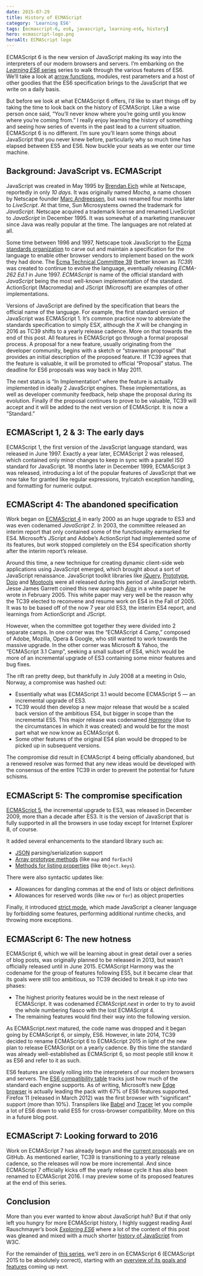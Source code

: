 ```yaml
---
date: 2015-07-29
title: History of ECMAScript
category: 'Learning ES6'
tags: [ecmascript-6, es6, javascript, learning-es6, history]
hero: ecmascript-logo.png
heroAlt: ECMAScript logo
---
```


ECMAScript 6 is the new version of JavaScript making its way into the interpreters of our modern browsers and servers. I’m embarking on the [_Learning ES6_ series](/learning-es6-series/) series to walk through the various features of ES6. We’ll take a look at [arrow functions](/blog/learning-es6-arrow-functions/), modules, rest parameters and a host of other goodies that the ES6 specification brings to the JavaScript that we write on a daily basis.

But before we look at what ECMAScript 6 offers, I’d like to start things off by taking the time to look back on the history of ECMAScript. Like a wise person once said, “You’ll never know where you’re going until you know where you’re coming from.” I really enjoy learning the history of something and seeing how series of events in the past lead to a current situation. ECMAScript 6 is no different. I’m sure you’ll learn some things about JavaScript that you never knew before, particularly why so much time has elapsed between ES5 and ES6. Now buckle your seats as we enter our time machine.

## Background: JavaScript vs. ECMAScript

JavaScript was created in May 1995 by [Brendan Eich](http://en.wikipedia.org/wiki/Brendan_Eich) while at Netscape, reportedly in only _10 days_. It was originally named _Mocha_, a name chosen by Netscape founder [Marc Andreessen](http://en.wikipedia.org/wiki/Marc_Andreessen), but was renamed four months later to _LiveScript_. At that time, Sun Microsystems owned the trademark for _JavaScript_. Netscape acquired a trademark license and renamed LiveScript to _JavaScript_ in December 1995. It was somewhat of a marketing maneuver since Java was really popular at the time. The languages are not related at all.

Some time between 1996 and 1997, Netscape took JavaScript to the [Ecma standards organization](http://www.ecma-international.org/) to carve out and maintain a specification for the language to enable other browser vendors to implement based on the work they had done. The [Ecma Technical Committee 39](http://www.ecma-international.org/memento/TC39.htm) (better known as _TC39_) was created to continue to evolve the language, eventually releasing _ECMA-262 Ed.1_ in June 1997. _ECMAScript_ is name of the official standard with _JavaScript_ being the most well-known implementation of the standard. ActionScript (Macromedia) and JScript (Microsoft) are examples of other implementations.

Versions of JavaScript are defined by the specification that bears the official name of the language. For example, the first standard version of JavaScript was ECMAScript 1. It’s common practice now to abbreviate the standards specification to simply ES*X*, although the _X_ will be changing in 2016 as TC39 shifts to a yearly release cadence. More on that towards the end of this post.
All features in ECMAScript go through a formal proposal process. A proposal for a new feature, usually originating from the developer community, begins with a sketch or “strawman proposal” that provides an initial description of the proposed feature. If TC39 agrees that the feature is valuable, it will be promoted to official “Proposal” status. The deadline for ES6 proposals was way back in May 2011.

The next status is “In Implementation” where the feature is actually implemented in ideally 2 JavaScript engines. These implementations, as well as developer community feedback, help shape the proposal during its evolution. Finally if the proposal continues to prove to be valuable, TC39 will accept and it will be added to the next version of ECMAScript. It is now a “Standard.”

## ECMAScript 1, 2 & 3: The early days

ECMAScript 1, the first version of the JavaScript language standard, was released in June 1997. Exactly a year later, ECMAScript 2 was released, which contained only minor changes to keep in sync with a parallel ISO standard for JavaScript. 18 months later in December 1999, ECMAScript 3 was released, introducing a lot of the popular features of JavaScript that we now take for granted like regular expressions, try/catch exception handling, and formatting for numeric output.

## ECMAScript 4: The abandoned specification

Work began on [ECMAScript 4](http://www.ecmascript.org/es4/spec/overview.pdf) in early 2000 as an huge upgrade to ES3 and was even codenamed _JavaScript 2_. In 2003, the committee released an interim report that only contained some of the functionality earmarked for ES4. Microsoft’s JScript and Adobe’s ActionScript had implemented some of its features, but work stopped completely on the ES4 specification shortly after the interim report’s release.

Around this time, a new technique for creating dynamic client-side web applications using JavaScript emerged, which brought about a sort of JavaScript renaissance. JavaScript toolkit libraries like [jQuery](http://jquery.com/), [Prototype](http://www.prototypejs.org/), [Dojo](http://www.dojofoundation.org/projects/dojo) and [Mootools](http://mootools.net/) were all released during this period of JavaScript rebirth. Jesse James Garrett coined this new approach [_Ajax_](http://www.adaptivepath.com/ideas/ajax-new-approach-web-applications/) in a white paper he wrote in February 2005. This white paper may very well be the reason why the TC39 elected to reconvene and resume work on ES4 in the Fall of 2005. It was to be based off of the now 7 year old ES3, the interim ES4 report, and learnings from ActionScript and JScript.

However, when the committee got together they were divided into 2 separate camps. In one corner was the “ECMAScript 4 Camp,” composed of Adobe, Mozilla, Opera & Google, who still wanted to work towards the massive upgrade. In the other corner was Microsoft & Yahoo, the “ECMAScript 3.1 Camp”, seeking a small subset of ES4, which would be more of an incremental upgrade of ES3 containing some minor features and bug fixes.

The rift ran pretty deep, but thankfully in July 2008 at a meeting in Oslo, Norway, a compromise was hashed out:

- Essentially what was ECMAScript 3.1 would become ECMAScript 5 — an incremental upgrade of ES3.
- TC39 would then develop a new major release that would be a scaled back version of the ambitious ES4, but bigger in scope than the incremental ES5. This major release was codenamed [_Harmony_](https://mail.mozilla.org/pipermail/es-discuss/2008-August/006837.html) (due to the circumstances in which it was created) and would be for the most part what we now know as ECMAScript 6.
- Some other features of the original ES4 plan would be dropped to be picked up in subsequent versions.

The compromise did result in ECMAScript 4 being officially abandoned, but a renewed resolve was formed that any new ideas would be developed with the consensus of the entire TC39 in order to prevent the potential for future schisms.

## ECMAScript 5: The compromise specification

[ECMAScript 5](http://ecma-international.org/ecma-262/5.1/), the incremental upgrade to ES3, was released in December 2009, more than a decade after ES3. It is the version of JavaScript that is fully supported in all the browsers in use today except for Internet Explorer 8, of course.

It added several enhancements to the standard library such as:

- [JSON](http://speakingjs.com/es5/ch22.html) parsing/serialization support
- [Array prototype methods](http://speakingjs.com/es5/ch18.html#array_prototype_methods) (like `map` and `forEach`)
- [Methods for listing properties](http://speakingjs.com/es5/ch17.html#iterate_and_detect_properties) (like `Object.keys`).

There were also syntactic updates like:

- Allowances for dangling commas at the end of lists or object definitions
- Allowances for reserved words (like `new` or `for`) as object properties

Finally, it introduced [strict mode](http://www.nczonline.net/blog/2012/03/13/its-time-to-start-using-javascript-strict-mode/), which made JavaScript a cleaner language by forbidding some features, performing additional runtime checks, and throwing more exceptions.

## ECMAScript 6: The new hotness

ECMAScript 6, which we will be learning about in great detail over a series of blog posts, was originally planned to be released in 2013, but wasn’t officially released until in June 2015. ECMAScript Harmony was the codename for the group of features following ES5, but it became clear that its goals were still too ambitious, so TC39 decided to break it up into two phases:

- The highest priority features would be in the next release of ECMAScript. It was codenamed _ECMAScript.next_ in order to try to avoid the whole numbering fiasco with the lost ECMAScript 4.
- The remaining features would find their way into the following version.

As ECMAScript.next matured, the code name was dropped and it began going by ECMAScript 6, or simply, ES6. However, in late 2014, TC39 decided to rename ECMAScript 6 to ECMAScript 2015 in light of the new plan to release ECMAScript on a yearly cadence. By this time the standard was already well-established as ECMAScript 6, so most people still know it as ES6 and refer to it as such.

ES6 features are slowly rolling into the interpreters of our modern browsers and servers. The [ES6 compatibility table](http://kangax.github.io/compat-table/es6/) tracks just how much of the standard each engine supports. As of writing, Microsoft’s new [Edge browser](https://www.microsoft.com/en-us/windows/microsoft-edge) is actually leading the pack with 67% of ES6 features supported. Firefox 11 (released in March 2012) was the first browser with "significant" support (more than 10%). Transpilers like [Babel](https://babeljs.io/) and [Tracer](https://github.com/google/traceur-compiler) let you compile a lot of ES6 down to valid ES5 for cross-browser compatibility. More on this in a future blog post.

## ECMAScript 7: Looking forward to 2016

Work on ECMAScript 7 has already begun and the [current proposals](https://github.com/tc39/ecma262) are on GitHub. As mentioned earlier, TC39 is transitioning to a yearly release cadence, so the releases will now be more incremental. And since ECMAScript 7 officially kicks off the yearly release cycle it has also been renamed to ECMAScript 2016. I may preview some of its proposed features at the end of this series.

## Conclusion

More than you ever wanted to know about JavaScript huh? But if that only left you hungry for more ECMAScript history, I highly suggest reading Axel Rauschmayer’s book [_Exploring ES6_](http://exploringjs.com/es6/) where a lot of the content of this post was gleaned and mixed with a much shorter [history of JavaScript](https://www.w3.org/community/webed/wiki/A_Short_History_of_JavaScript) from W3C.

For the remainder of [this series](/learning-es6-series/), we’ll zero in on ECMAScript 6 (ECMAScript 2015 to be absolutely correct), starting with an [overview of its goals and features](/blog/learning-es6-goals-features-ecmascript-6/) coming up next.
